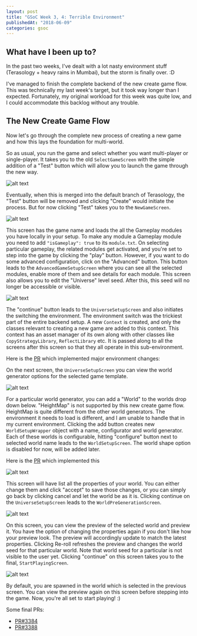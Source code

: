 ```yaml
---
layout: post
title: "GSoC Week 3, 4: Terrible Environment"
publishedAt: "2018-06-09"
categories: gsoc
---
```


## What have I been up to?

In the past two weeks, I've dealt with a lot nasty environment stuff (Terasology + heavy rains in Mumbai), but the storm is finally over. :D

I've managed to finish the complete backend of the new create game flow. This was technically my last week's target, but it took way longer than I expected. Fortunately, my original workload for this week was quite low, and I could accommodate this backlog without any trouble.

## The New Create Game Flow

Now let's go through the complete new process of creating a new game and how this lays the foundation for multi-world.

So as usual, you run the game and select whether you want multi-player or single-player. It takes you to the old `SelectGameScreen` with the simple addition of a "Test" button which will allow you to launch the game through the new way.

![alt text](/gsoc/ss1.png)

Eventually, when this is merged into the default branch of Terasology, the "Test" button will be removed and clicking "Create" would initiate the process. But for now clicking "Test" takes you to the `NewGameScreen`.

![alt text](/gsoc/ss2.png)

This screen has the game name and loads the all the Gameplay modules you have locally in your setup. To make any module a Gameplay module you need to add `"isGameplay": true` to its `module.txt`. On selecting particular gameplay, the related modules get activated, and you're set to step into the game by clicking the "play" button. However, if you want to do some advanced configuration, click on the "Advanced" button. This button leads to the `AdvancedGameSetupScreen` where you can see all the selected modules, enable more of them and see details for each module. This screen also allows you to edit the "Universe" level seed. After this, this seed will no longer be accessible or visible.

![alt text](/gsoc/ss3.png)

The "continue" button leads to the `UniverseSetupScreen` and also initiates the switching the environment. The environment switch was the trickiest part of the entire backend setup. A new `Context` is created, and only the classes relevant to creating a new game are added to this context. This context has an asset manager of its own along with other classes like `CopyStrategyLibrary`, `ReflectLibrary` etc. It is passed along to all the screens after this screen so that they all operate in this sub-environment.

Here is the [PR](https://github.com/MovingBlocks/Terasology/pull/3383) which implemented major environment changes:

On the next screen, the `UniverseSetupScreen` you can view the world generator options for the selected game template.

![alt text](/gsoc/ss4.png)

For a particular world generator, you can add a "World" to the worlds drop down below. "HeightMap" is not supported by this new create game flow. HeightMap is quite different from the other world generators. The environment it needs to load is different, and I am unable to handle that in my current environment.
Clicking the add button creates new `WorldSetupWrapper` object with a name, configurator and world generator. Each of these worlds is configurable, hitting "configure" button next to selected world name leads to the `WorldSetupScreen`. The world shape option is disabled for now, will be added later.

Here is the [PR](https://github.com/MovingBlocks/Terasology/pull/3377) which implemented this

![alt text](/gsoc/ss5.png)

This screen will have list all the properties of your world. You can either change them and click "accept" to save those changes, or you can simply go back by clicking cancel and let the world be as it is. Clicking continue on the `UniverseSetupScreen` leads to the `WorldPreGenerationScreen`.

![alt text](/gsoc/ss6.png)

On this screen, you can view the preview of the selected world and preview it. You have the option of changing the properties again if you don't like how your preview look. The preview will accordingly update to match the latest properties. Clicking Re-roll refreshes the preview and changes the world seed for that particular world. Note that world seed for a particular is not visible to the user yet. Clicking "continue" on this screen takes you to the final, `StartPlayingScreen`.

![alt text](/gsoc/ss7.png)

By default, you are spawned in the world which is selected in the previous screen. You can view the preview again on this screen before stepping into the game. Now, you're all set to start playing! :)

Some final PRs:

-   [PR#3384](https://github.com/MovingBlocks/Terasology/pull/3385)
-   [PR#3388](https://github.com/MovingBlocks/Terasology/pull/3388)
